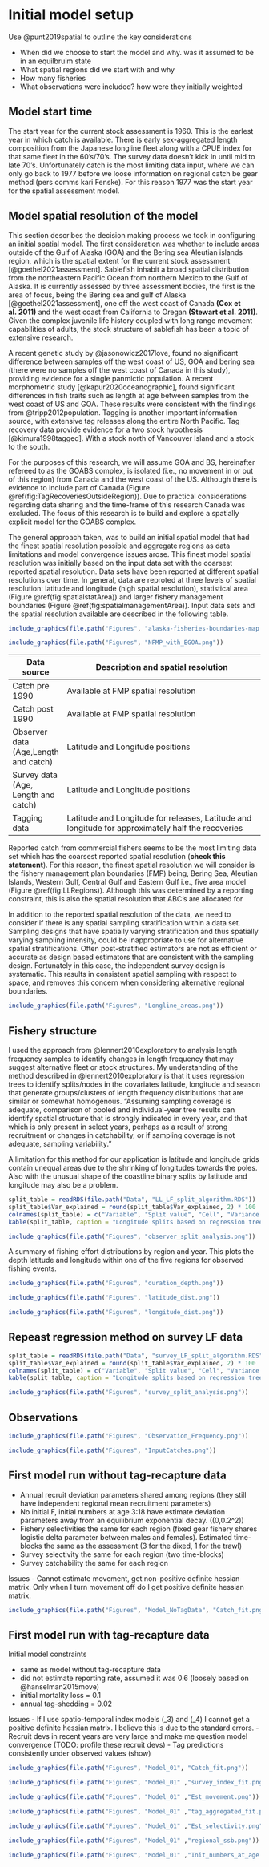 # Initial model setup {#InitialModelSetup}
Use @punt2019spatial to outline the key considerations

- When did we choose to start the model and why. was it assumed to be in an equilbruim state
- What spatial regions did we start with and why
- How many fisheries
- What observations were included? how were they initially weighted


## Model start time {-}
The start year for the current stock assessment is 1960. This is the earlest year in which catch is available. There is early sex-aggregated length composition from the Japanese longline fleet along with a CPUE index for that same fleet in the 60's/70's. The survey data doesn't kick in until mid to late 70's. Unfortunately catch is the most limiting data input, where we can only go back to 1977 before we loose information on regional catch be gear method (pers comms kari Fenske). For this reason 1977 was the start year for the spatial assessment model.



## Model spatial resolution of the model {-}
This section describes the decision making process we took in configuring an initial spatial model. The first consideration was whether to include areas outside of the Gulf of Alaska (GOA) and the Bering sea Aleutian islands region, which is the spatial extent for the current stock assessment [@goethel2021assessment]. Sablefish inhabit a broad spatial distribution from the northeastern Pacific Ocean from northern Mexico to the Gulf of Alaska. It is currently assessed by three assessment bodies, the first is the area of focus, being the Bering sea and gulf of Alaska [@goethel2021assessment], one off the west coast of Canada **(Cox et al. 2011)** and the west coast from California to Oregan **(Stewart et al. 2011)**. Given the complex juvenile life history coupled with long range movement capabilities of adults, the stock structure of sablefish has been a topic of extensive research.


A recent genetic study by @jasonowicz2017love, found no significant difference between samples off the west coast of US, GOA and bering sea (there were no samples off the west coast of Canada in this study), providing evidence for a single panmictic population. A recent morphometric study [@kapur2020oceanographic], found significant differences in fish traits such as length at age between samples from the west coast of US and GOA. These results were consistent with the findings from @tripp2012population. Tagging is another important information source, with extensive tag releases along the entire North Pacific. Tag recovery data provide evidence for a two stock hypothesis [@kimura1998tagged]. With a stock north of Vancouver Island and a stock to the south. 


For the purposes of this research, we will assume GOA and BS, hereinafter refereed to as the GOABS complex, is isolated (i.e., no movement in or out of this region) from Canada and the west coast of the US. Although there is evidence to include part of Canada (Figure \@ref(fig:TagRecoveriesOutsideRegion)). Due to practical considerations regarding data sharing and the time-frame of this research Canada was excluded. The focus of this research is to build and explore a spatially explicit model for the GOABS complex.


The general approach taken, was to build an initial spatial model that had the finest spatial resolution possible and aggregate regions as data limitations and model convergence issues arose. This finest model spatial resolution was initially based on the input data set with the coarsest reported spatial resolution. Data sets have been reported at different spatial resolutions over time. In general, data are reproted at three levels of spatial resolution: latitude and longitude (high spatial resolution), statistical area (Figure \@ref(fig:spatialstatArea)) and larger fishery management boundaries (Figure \@ref(fig:spatialmanagementArea)). Input data sets and the spatial resolution available are described in the following table.


```r
include_graphics(file.path("Figures", "alaska-fisheries-boundaries-map.jpg"))
```


```r
include_graphics(file.path("Figures", "NFMP_with_EGOA.png"))
```

+------------------+---------------------------------------------------------------------------------------+
| Data source      | Description and spatial resolution                            
+==================+=======================================================================================+
| Catch pre 1990   | Available at FMP spatial resolution
|                  | 
+------------------+---------------------------------------------------------------------------------------+
| Catch post 1990  | Available at FMP spatial resolution 
|                  | 
+------------------+---------------------------------------------------------------------------------------+
| Observer data    | Latitude and Longitude positions
|  (Age,Length     | 
|   and  catch)    |
+------------------+---------------------------------------------------------------------------------------+
| Survey data      | Latitude and Longitude positions
|  (Age, Length    | 
|and  catch)       |
+------------------+---------------------------------------------------------------------------------------+
| Tagging data     | Latitude and Longitude for releases, 
|                  | Latitude and longitude for approximately half the recoveries
+------------------+---------------------------------------------------------------------------------------+

Reported catch from commercial fishers seems to be the most limiting data set which has the coarsest reported spatial resolution (**check this statement**). For this reason, the finest spatial resolution we will consider is the fishery management plan boundaries (FMP) being, Bering Sea, Aleutian Islands, Western Gulf, Central Gulf and Eastern Gulf i.e., five area model (Figure \@ref(fig:LLRegions)). Although this was determined by a reporting constraint, this is also the spatial resolution that ABC's are allocated for


In addition to the reported spatial resolution of the data, we need to consider if there is any spatial sampling stratification within a data set. Sampling designs that have spatially varying stratification and thus spatially varying sampling intensity, could be inappropriate to use for alternative spatial stratifications. Often post-stratified estimators are not as efficient or accurate as design based estimators that are consistent with the sampling design. Fortunately in this case, the independent survey design is systematic. This results in consistent spatial sampling with respect to space, and removes this concern when considering alternative regional boundaries.

```r
include_graphics(file.path("Figures", "Longline_areas.png"))
```


## Fishery structure {-}
I used the approach from @lennert2010exploratory to analysis length frequency samples to identify changes in length frequency that may suggest alternative fleet or stock structures. My understanding of the method described in @lennert2010exploratory is that it uses regression trees to identify splits/nodes in the covariates latitude, longitude and season that generate groups/clusters of length frequency distributions that are similar or somewhat homogenous. "Assuming sampling coverage is adequate, comparison of pooled and individual-year tree results can identify spatial structure that is strongly indicated in every year, and that which is only present in select years, perhaps as a result of strong recruitment or changes in catchability, or if sampling coverage is not adequate, sampling variability." 


<!-- Run this exploration and see where the breaks are. This may lead us to reconsider spatial boundaries. **If we assume catchabilities for the fishery are constant over time and space** this exploration may indicate spatial structure in the population. However, that is a strong assumption... We could repeat this for the survey length frequency and see if the pattern is consistent. Just keep in mind that the survey data is from a smaller intra year window. -->


<!-- How can we disentangle whether change are due to changes in fishing practice or change in population dynamics? i.e., recruitment or movement  -->


A limitation for this method for our application is latitude and longitude grids contain unequal areas due to the shrinking of longitudes towards the poles. Also with the unusual shape of the coastline binary splits by latitude and longitude may also be a problem.


```r
split_table = readRDS(file.path("Data", "LL_LF_split_algorithm.RDS"))
split_table$Var_explained = round(split_table$Var_explained, 2) * 100
colnames(split_table) = c("Variable", "Split value", "Cell", "Variance explained (%)")
kable(split_table, caption = "Longitude splits based on regression tree analysis")
```


```r
include_graphics(file.path("Figures", "observer_split_analysis.png"))
```


A summary of fishing effort distributions by region and year. This plots the depth latitude and longitude within one of the five regions for observed fishing events.

```r
include_graphics(file.path("Figures", "duration_depth.png"))
```

```r
include_graphics(file.path("Figures", "latitude_dist.png"))
```

```r
include_graphics(file.path("Figures", "longitude_dist.png"))
```

## Repeast regression method on survey LF data {-}



```r
split_table = readRDS(file.path("Data", "survey_LF_split_algorithm.RDS"))
split_table$Var_explained = round(split_table$Var_explained, 2) * 100
colnames(split_table) = c("Variable", "Split value", "Cell", "Variance explained (%)")
kable(split_table, caption = "Longitude splits based on regression tree analysis for survey data")
```


```r
include_graphics(file.path("Figures", "survey_split_analysis.png"))
```


## Observations {-}

```r
include_graphics(file.path("Figures", "Observation_Frequency.png"))
```


```r
include_graphics(file.path("Figures", "InputCatches.png"))
```


## First model run **without** tag-recapture data {-}
- Annual recruit deviation parameters shared among regions (they still have independent regional mean recruitment parameters)
- No initial F, initial numbers at age 3:18 have estimate deviation parameters away from an equilibrium exponential decay. \(\sim \mathcal{N}(0,0.2^2)\)
- Fishery selectivities the same for each region (fixed gear fishery shares logistic delta parameter between males and females). Estimated time-blocks the same as the assessment (3 for the dixed, 1 for the trawl)
- Survey selectivity the same for each region (two time-blocks)
- Survey catchability the same for each region


Issues
- Cannot estimate movement, get non-positive definite hessian matrix. Only when I turn movement off do I get positive definite hessian matrix.



```r
include_graphics(file.path("Figures", "Model_NoTagData", "Catch_fit.png"))
```


## First model run **with** tag-recapture data {-}

Initial model constraints

- same as model without tag-recapture data
- did not estimate reporting rate, assumed it was 0.6 (loosely based on @hanselman2015move) 
- initial mortality loss = 0.1
- annual tag-shedding = 0.02


Issues
- If I use spatio-temporal index models \(\mathcal{M}_3\) and \(\mathcal{M}_4\) I cannot get a positive definite hessian matrix. I believe this is due to the standard errors.
- Recruit devs in recent years are very large and make me question model convergence (TODO: profile these recruit devs)
- Tag predictions consistently under observed values (show)



```r
include_graphics(file.path("Figures", "Model_01", "Catch_fit.png"))
```


```r
include_graphics(file.path("Figures", "Model_01" ,"survey_index_fit.png"))
```


```r
include_graphics(file.path("Figures", "Model_01" ,"Est_movement.png"))
```


```r
include_graphics(file.path("Figures", "Model_01" ,"tag_aggregated_fit.png"))
```


```r
include_graphics(file.path("Figures", "Model_01" ,"Est_selectivity.png"))
```


```r
include_graphics(file.path("Figures", "Model_01" ,"regional_ssb.png"))
```

```r
include_graphics(file.path("Figures", "Model_01" ,"Init_numbers_at_age.png"))
```


